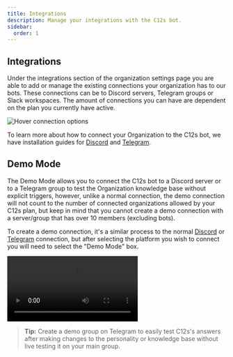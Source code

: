 ```yaml
---
title: Integrations
description: Manage your integrations with the C12s bot.
sidebar:
  order: 1
---
```




## Integrations
 
Under the integrations section of the organization settings page you are able to add or manage the existing connections your organization has to our bots. These connections can be to Discord servers, Telegram groups or Slack workspaces. The amount of connections you can have are dependent on the plan you currently have active.

![Hover connection options](src/assets/screenshots/platforms/discord/connection-hover.gif)

To learn more about how to connect your Organization to the C12s bot, we have installation guides for [Discord](/platforms/discord/install/) and [Telegram](/platforms/telegram/install/).

## Demo Mode

The Demo Mode allows you to connect the C12s bot to a Discord server or to a Telegram group to test the Organization knowledge base without explicit triggers, however, unlike a normal connection, the demo connection will not count to the number of connected organizations allowed by your C12s plan, but keep in mind that you cannot create a demo connection with a server/group that has over 10 members (excluding bots).

To create a demo connection, it's a similar process to the normal [Discord](/platforms/discord/install/) or [Telegram](/platforms/telegram/install/) connection, but after selecting the platform you wish to connect you will need to select the "Demo Mode" box.

<Video
  src={DemoVideo}
  title='Demo Connection'
  autoPlay
  loop
  controls
/>

> **Tip:** Create a demo group on Telegram to easily test C12s's answers after making changes to the personality or knowledge base without live testing it on your main group.